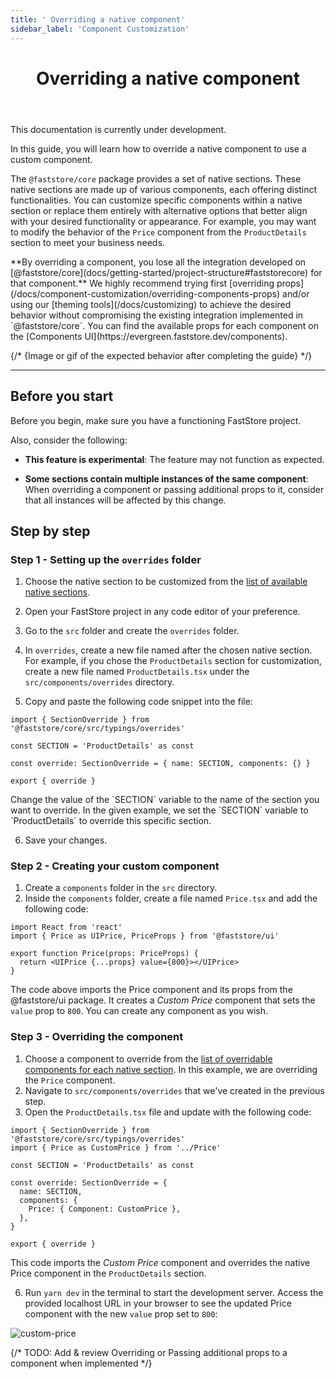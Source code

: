 ```yaml
---
title: ' Overriding a native component'
sidebar_label: 'Component Customization'
---
```



<header>

# Overriding a native component

</header>

<Callout type="warning" emoji="⚠️">
  This documentation is currently under development.
</Callout>

In this guide, you will learn how to override a native component to use a custom component.

The `@faststore/core` package provides a set of native sections. These native sections are made up of various components, each offering distinct functionalities. You can customize specific components within a native section or replace them entirely with alternative options that better align with your desired functionality or appearance. For example, you may want to modify the behavior of the `Price` component from the `ProductDetails` section to meet your business needs.

<Callout type="warning" emoji="⚠️">
  **By overriding a component, you lose all the integration developed on
  [@faststore/core](docs/getting-started/project-structure#faststorecore) for
  that component.** We highly recommend trying first [overriding
  props](/docs/component-customization/overriding-components-props) and/or using
  our [theming tools](/docs/customizing) to achieve the desired behavior without
  compromising the existing integration implemented in `@faststore/core`. You
  can find the available props for each component on the [Components
  UI](https://evergreen.faststore.dev/components).
</Callout>

{/* {Image or gif of the expected behavior after completing the guide} */}

---

## Before you start

Before you begin, make sure you have a functioning FastStore project.

Also, consider the following:

- **This feature is experimental**: The feature may not function as expected.

- **Some sections contain multiple instances of the same component**: When overriding a component or passing additional props to it, consider that all instances will be affected by this change.

## Step by step

### Step 1 - Setting up the `overrides` folder

1. Choose the native section to be customized from the [list of available native sections](/docs/reference-guides/list-of-available-native-sections).
2. Open your FastStore project in any code editor of your preference.
3. Go to the `src` folder and create the `overrides` folder. 
4. In `overrides`, create a new file named after the chosen native section. For example, if you chose the `ProductDetails` section for customization, create a new file named `ProductDetails.tsx` under the `src/components/overrides` directory.

5. Copy and paste the following code snippet into the file:

```tsx
import { SectionOverride } from '@faststore/core/src/typings/overrides'

const SECTION = 'ProductDetails' as const

const override: SectionOverride = { name: SECTION, components: {} }

export { override }
```

<Callout type="warning" emoji="⚠️">
  Change the value of the `SECTION` variable to the name of the section you want
  to override. In the given example, we set the `SECTION` variable to
  `ProductDetails` to override this specific section.
</Callout>

6. Save your changes.

### Step 2 - Creating your custom component

1. Create a `components` folder in the `src` directory.
2. Inside the `components` folder, create a file named `Price.tsx` and add the following code:

```tsx
import React from 'react'
import { Price as UIPrice, PriceProps } from '@faststore/ui'

export function Price(props: PriceProps) {
  return <UIPrice {...props} value={800}></UIPrice>
}
```

The code above imports the Price component and its props from the @faststore/ui package. It creates a _Custom Price_ component that sets the `value` prop to `800`. You can create any component as you wish.

### Step 3 - Overriding the component

1. Choose a component to override from the [list of overridable components for each native section](/docs/reference-guides/list-of-overridable-components-for-each-native-section). In this example, we are overriding the `Price` component.
2. Navigate to `src/components/overrides` that we've created in the previous step.
3. Open the `ProductDetails.tsx` file and update with the following code:

```tsx
import { SectionOverride } from '@faststore/core/src/typings/overrides'
import { Price as CustomPrice } from '../Price'

const SECTION = 'ProductDetails' as const

const override: SectionOverride = {
  name: SECTION,
  components: {
    Price: { Component: CustomPrice },
  },
}

export { override }
```

This code imports the _Custom Price_ component and overrides the native Price component in the `ProductDetails` section.

6. Run `yarn dev` in the terminal to start the development server. Access the provided localhost URL in your browser to see the updated Price component with the new `value` prop set to `800`:

![custom-price](https://vtexhelp.vtexassets.com/assets/docs/src/custom-price___c203101c038f09191e735fd0d8c1d13e.png)

{/* TODO: Add & review Overriding or Passing additional props to a component when implemented */}
